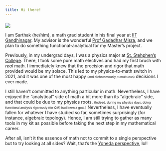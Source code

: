 ```yaml
---
title: Hi there!
---
```


::::: {.grid style="gap: 20px 10px;"}

```{=html}
    <div class="g-col-12" style="font-size: 0;">
        <img src="files/rainbow-bar.svg" height="5px" width="100%">
    </div>
```

:::{.g-col-12 .g-col-sm-4}
```{=html}
    <div class="grid" style="--bs-columns: 5; gap: 0">
        <div class="g-col-1 g-col-sm-0"></div>
        <div class="g-col-3 g-col-sm-5">
          <picture>
            <source media="(min-width: 576px)" srcset="files/me-long.jpg">
            <source media="(max-width: 576px)" srcset="files/me-short.jpg">
            <img src="files/me-short.jpg" class="img-fluid">
          </picture>
        </div>
        <div class="g-col-1 g-col-sm-0"></div>
      </div>
```
:::

::: {.g-col-12 .g-col-sm-8}
<p>I am Sarthak (he/him), a math grad student in his final year at [IIT Gandhinagar](https://iitgn.ac.in/). My advisor is the wonderful [Prof Gadadhar Misra](https://www.isibang.ac.in/~gm/), and we plan to do something functional-analytical for my Master's project.</p>
<p>Previously, in my undergrad days, I was a physics major at [St. Stehphen's College](https://www.ststephens.edu/). There, I took some pure math electives and had my first brush with *real* math. I immediately knew that the precision and rigor that math provided would be my solace. This led to my physics-to-math switch in 2021, and it was one of the most happy [(and dichotomously, tumultuous)]{style="font-size: 0.7em"} decisions I ever made.</p>
<p>I still haven't committed to anything particular in math. Nevertheless, I have enjoyed the "analytical" side of math a bit more than its "algebraic" side, and that could be due to my physics roots. [(Indeed, during my physics days, doing functional analysis rigorously (for QM) had been a goal.)]{style="font-size: 0.7em"} Nevertheless, I have eventually fallen for whatever I have studied so far, sometimes surprisingly (for instance, algebraic topology). Hence, I am still trying to gather as many tools in my kit as possible before taking the next step in my mathematical career.</p>
<p style="margin-bottom: 0px">After all, isn't it the essence of math not to commit to a single perspective but to try looking at all sides? Wait, that's the [Yoneda perspective](https://www.math3ma.com/blog/the-yoneda-perspective), lol!</p>
:::

```{=html}
    <div class="g-col-12" style="font-size: 0;">
        <img src="files/rainbow-bar.svg" height="5px" width="100%">
    </div>
```

:::::
